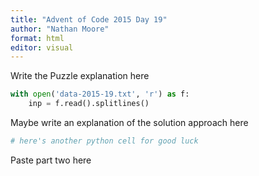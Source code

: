 ```yaml
---
title: "Advent of Code 2015 Day 19"
author: "Nathan Moore"
format: html
editor: visual
---
```


Write the Puzzle explanation here

```python

with open('data-2015-19.txt', 'r') as f:
    inp = f.read().splitlines()

```

Maybe write an explanation of the solution approach here

```python
# here's another python cell for good luck

```

Paste part two here
